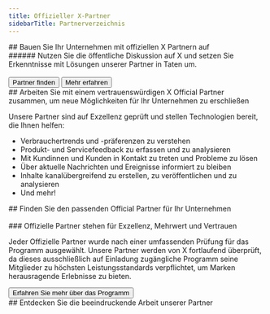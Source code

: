 ```yaml
---
title: Offizieller X‑Partner
sidebarTitle: Partnerverzeichnis
---
```




<div id="build-your-business-with-x-official-partners">
  ## Bauen Sie Ihr Unternehmen mit offiziellen X Partnern auf
</div>

<div id="tap-into-the-public-conversation-on-x-and-turn-insights-into-action-with-solutions-from-our-partners">
  ###### Nutzen Sie die öffentliche Diskussion auf X und setzen Sie Erkenntnisse mit Lösungen unserer Partner in Taten um.
</div>

<br/>

<div style={{ display: 'flex', gap: '1rem', alignItems: 'center' }}>
  <Button href="https://partners.x.com/en/find-a-partner">
    Partner finden
  </Button>

  <Button href="https://partners.x.com/en/about-the-program">
    Mehr erfahren
  </Button>
</div>

<div id="work-with-a-trusted-x-official-partner-to-expand-whats-possible-for-your-business">
  ## Arbeiten Sie mit einem vertrauenswürdigen X Official Partner zusammen, um neue Möglichkeiten für Ihr Unternehmen zu erschließen
</div>

Unsere Partner sind auf Exzellenz geprüft und stellen Technologien bereit, die Ihnen helfen:

* Verbrauchertrends und -präferenzen zu verstehen
* Produkt- und Servicefeedback zu erfassen und zu analysieren
* Mit Kundinnen und Kunden in Kontakt zu treten und Probleme zu lösen
* Über aktuelle Nachrichten und Ereignisse informiert zu bleiben
* Inhalte kanalübergreifend zu erstellen, zu veröffentlichen und zu analysieren
* Und mehr!

<div id="discover-the-right-official-partner-for-your-business">
  ## Finden Sie den passenden Official Partner für Ihr Unternehmen
</div>

<br/>

<Banner title="Official Partners stehen für Exzellenz, Mehrwert und Vertrauen" img="https://mintlify.s3-us-west-1.amazonaws.com/x-preview/images/XOPP_logo_black.png" description="Jeder Official Partner wurde nach einer umfassenden Prüfung für das Programm ausgewählt. Unsere Partner werden von X fortlaufend überprüft, da dieses ausschließlich auf Einladung basierende Programm seine Mitglieder an die höchsten Leistungsstandards bindet, um herausragende Markenerlebnisse zu ermöglichen."/>

<div id="official-partners-represent-excellence-value-and-trust">
  ### Offizielle Partner stehen für Exzellenz, Mehrwert und Vertrauen
</div>

Jeder Offizielle Partner wurde nach einer umfassenden Prüfung für das Programm ausgewählt. Unsere Partner werden von X fortlaufend überprüft, da dieses ausschließlich auf Einladung zugängliche Programm seine Mitglieder zu höchsten Leistungsstandards verpflichtet, um Marken herausragende Erlebnisse zu bieten.

<Button href="https://partners.x.com/en/about-the-program">
  Erfahren Sie mehr über das Programm
</Button>

<div id="see-our-partners-impressive-work">
  ## Entdecken Sie die beeindruckende Arbeit unserer Partner
</div>

<CardGroup cols={3}>
  <StoryCard title="NASA nutzt X Audience Insights, um Fans zu neuen Grenzen zu führen" href="https://partners.x.com/en/partner-resources/nasa-uses-twitter-audience-insights-to-take-fans-to-new-frontier" img="https://mintlify.s3-us-west-1.amazonaws.com/x-preview/images/Hero.jpg"/>
  <StoryCard title="Die Schönheit von X" href="https://partners.x.com/en/partner-resources/the-beauty-in-twitter" img="https://mintlify.s3-us-west-1.amazonaws.com/x-preview/images/thumbnail-sprinklr.png"/>
  <StoryCard title="Analysieren Sie die #ExtremeWeather-Diskussion auf X" href="https://developer.x.com/en/use-cases/build-for-good/extreme-weather" img="https://mintlify.s3-us-west-1.amazonaws.com/x-preview/images/Extreme_369x277.png"/>
</CardGroup>